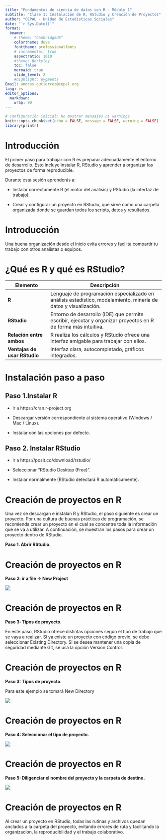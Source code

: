 ```yaml
---
title: "Fundamentos de ciencia de datos con R - Módulo 1"
subtitle: "Clase 1: Instalación de R, RStudio y Creación de Proyectos"
author: "CEPAL - Unidad de Estadísticas Sociales"
date: "`r Sys.Date()`"
format: 
  beamer: 
    # theme: "CambridgeUS"
    colortheme: dove
    fonttheme: professionalfonts
    # incremental: true
    aspectratio: 1610
    #theme: Berkeley
    toc: false
    mermaid: true  
    slide_level: 2
    #highlight: pygments
Email: andres.gutierrez@cepal.org
lang: es
editor_options:
  markdown:
    wrap: 90
---
```


```r
# Configuración inicial: No mostrar mensajes ni warnings
knitr::opts_chunk$set(echo = FALSE, message = FALSE, warning = FALSE)
library(printr)
```

# Introducción

El primer paso para trabajar con R es preparar adecuadamente el entorno de desarrollo.
Esto incluye instalar R, RStudio y aprender a organizar los proyectos de forma
reproducible.

Durante esta sesión aprenderás a:

-   Instalar correctamente R (el motor del análisis) y RStudio (la interfaz de trabajo).

-   Crear y configurar un proyecto en RStudio, que sirve como una carpeta organizada donde
    se guardan todos los scripts, datos y resultados.

# Introducción

::: {.callout-tip title="💡 Consejo"}
Una buena organización desde el inicio evita errores y facilita compartir tu trabajo con otros analistas o equipos.
:::

# ¿Qué es R y qué es RStudio?

| **Elemento** | **Descripción** |
|-------------------------|-----------------------------------------------------------------|
| **R** | Lenguaje de programación especializado en análisis estadístico, modelamiento, minería de datos y visualización. |
| **RStudio** | Entorno de desarrollo (IDE) que permite escribir, ejecutar y organizar proyectos en R de forma más intuitiva. |
| **Relación entre ambos** | R realiza los cálculos y RStudio ofrece una interfaz amigable para trabajar con ellos. |
| **Ventajas de usar RStudio** | Interfaz clara, autocompletado, gráficos integrados. |

# Instalación paso a paso

## Paso 1.Instalar R

-   Ir a https://cran.r-project.org

-   Descargar versión correspondiente al sistema operativo (Windows / Mac / Linux).

-   Instalar con las opciones por defecto.

## Paso 2. Instalar RStudio

-   Ir a https://posit.co/download/rstudio/

-   Seleccionar “RStudio Desktop (Free)”.

-   Instalar normalmente (RStudio detectará R automáticamente).

# Creación de proyectos en R

Una vez se descargan e instalan R y RStudio, el paso siguiente es crear un proyecto.
Por una cultura de buenas prácticas de programación, se recomienda crear un proyecto en el cual se concentre toda la información que se va a utilizar.
A continuación, se muestran los pasos para crear un proyecto dentro de RStudio.

 **Paso 1. Abrir RStudio.**

# Creación de proyectos en R

**Paso 2: ir a file -> New Project**

![](../Data/img/Paso2_crearproy.jpg)

# Creación de proyectos en R

**Paso 3: Tipos de proyecto.**

En este paso, RStudio ofrece distintas opciones según el tipo de trabajo que se vaya a realizar. Si ya existe un proyecto con código previo, se debe seleccionar Existing Directory. Si se desea mantener una copia de seguridad mediante Git, se usa la opción Version Control.

# Creación de proyectos en R

**Paso 3: Tipos de proyecto.**

Para este ejemplo se tomará New Directory

![](../Data/img/Paso3_crearproy.jpg)


# Creación de proyectos en R

**Paso 4: Seleccionar el tipo de proyecto.**

![](../Data/img/Paso4_crearproy.jpg)

# Creación de proyectos en R

**Paso 5: Diligenciar el nombre del proyecto y la carpeta de destino.**

![](../Data/img/Paso5_crearproy.jpg)

# Creación de proyectos en R

Al crear un proyecto en RStudio, todas las rutinas y archivos quedan anclados a la carpeta del proyecto, evitando errores de ruta y facilitando la organización, la reproducibilidad y el trabajo colaborativo.